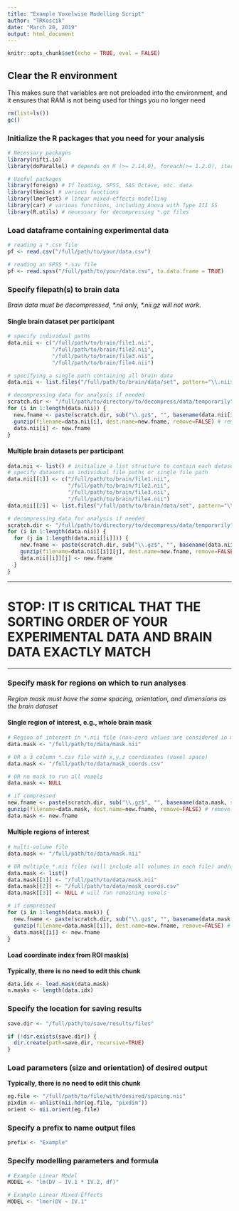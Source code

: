 ```yaml
---
title: "Example Voxelwise Modelling Script"
author: "TRKoscik"
date: "March 20, 2019"
output: html_document
---
```


```r
knitr::opts_chunk$set(echo = TRUE, eval = FALSE)
```

## Clear the R environment
This makes sure that variables are not preloaded into the environment, and it ensures that RAM is not being used for things you no longer need
```r
rm(list=ls())
gc()
```

### Initialize the R packages that you need for your analysis
```r
# Necessary packages
library(nifti.io)
library(doParallel) # depends on R (>= 2.14.0), foreach(>= 1.2.0), iterators(>= 1.0.0), parallel, utils

# Useful packages
library(foreign) # If loading, SPSS, SAS Octave, etc. data
library(tkmisc) # various functions
library(lmerTest) # linear mixed-effects modelling
library(car) # various functions, including Anova with Type III SS
library(R.utils) # necessary for decompressing *.gz files
```

### Load dataframe containing experimental data
```r
# reading a *.csv file
pf <- read.csv("/full/path/to/your/data.csv")

# reading an SPSS *.sav file
pf <- read.spss("/full/path/to/your/data.csv", to.data.frame = TRUE)
```

### Specify filepath(s) to brain data
_Brain data must be decompressed, \*.nii only, \*.nii.gz will not work._  

#### Single brain dataset per participant
```r
# specify individual paths
data.nii <- c("/full/path/to/brain/file1.nii",
              "/full/path/to/brain/file2.nii",
              "/full/path/to/brain/file3.nii",
              "/full/path/to/brain/file4.nii")

# specifying a single path containing all brain data
data.nii <- list.files("/full/path/to/brain/data/set", pattern="\\.nii$")

# decompressing data for analysis if needed
scratch.dir <- "/full/path/to/directory/to/decompress/data/temporarily"
for (i in 1:length(data.nii)) {
  new.fname <- paste(scratch.dir, sub("\\.gz$", "", basename(data.nii[i])), sep="/")
  gunzip(filename=data.nii[i], dest.name=new.fname, remove=FALSE) # remove = FALSE is important
  data.nii[i] <- new.fname
}
```

#### Multiple brain datasets per participant
```r
data.nii <- list() # initialize a list structure to contain each dataset
# specify datasets as individual file paths or single file path
data.nii[[1]] <- c("/full/path/to/brain/file1.nii",
                   "/full/path/to/brain/file2.nii",
                   "/full/path/to/brain/file3.nii",
                   "/full/path/to/brain/file4.nii")
data.nii[[2]] <- list.files("/full/path/to/brain/data/set", pattern="\\.nii$")

# decompressing data for analysis if needed
scratch.dir <- "/full/path/to/directory/to/decompress/data/temporarily"
for (i in 1:length(data.nii)) {
  for (j in 1:length(data.nii[[i]])) {
    new.fname <- paste(scratch.dir, sub("\\.gz$", "", basename(data.nii[[i]][j])), sep="/")
    gunzip(filename=data.nii[[i]][j], dest.name=new.fname, remove=FALSE) # remove = FALSE is important
    data.nii[[i]][j] <- new.fname
  }
}
```

****
# STOP: __IT IS CRITICAL THAT THE SORTING ORDER OF YOUR EXPERIMENTAL DATA AND BRAIN DATA EXACTLY MATCH__
****

### Specify mask for regions on which to run analyses
_Region mask must have the same spacing, orientation, and dimensions as the brain dataset_

#### Single region of interest, e.g., whole brain mask
```r
# Region of interest in *.nii file (non-zero values are considered in mask)
data.mask <- "/full/path/to/data/mask.nii"

# OR a 3 column *.csv file with x,y,z coordinates (voxel space)
data.mask <- "/full/path/to/data/mask_coords.csv"

# OR no mask to run all voxels
data.mask <- NULL

# if compressed
new.fname <- paste(scratch.dir, sub("\\.gz$", "", basename(data.mask, sep="/")))
gunzip(filename=data.mask, dest.name=new.fname, remove=FALSE) # remove = FALSE is important
data.mask <- new.fname

```

#### Multiple regions of interest
```r
# multi-volume file
data.mask <- "/full/path/to/data/mask.nii"

# OR multiple *.nii files (will include all volumes in each file) and/or */csv files
data.mask <- list()
data.mask[[1]] <- "/full/path/to/data/mask.nii"
data.mask[[2]] <- "/full/path/to/data/mask_coords.csv"
data.mask[[3]] <- NULL # will run remaining voxels

# if compressed
for (i in 1:length(data.mask)) {
  new.fname <- paste(scratch.dir, sub("\\.gz$", "", basename(data.mask[[i]], sep="/")))
  gunzip(filename=data.mask[[i]], dest.name=new.fname, remove=FALSE) # remove = FALSE is important
  data.mask[[i]] <- new.fname
}
```

#### Load coordinate index from ROI mask(s)
__Typically, there is no need to edit this chunk__ 
```r
data.idx <- load.mask(data.mask)
n.masks <- length(data.idx)
```


### Specify the location for saving results
```r
save.dir <- "/full/path/to/save/results/files"

if (!dir.exists(save.dir)) {
  dir.create(path=save.dir, recursive=TRUE)
}
```

### Load parameters (size and orientation) of desired output  
__Typically, there is no need to edit this chunk__  
```r
eg.file <- "/full/path/to/file/with/desired/spacing.nii"
pixdim <- unlist(nii.hdr(eg.file, "pixdim"))
orient <- nii.orient(eg.file)
```

### Specify a prefix to name output files
```r
prefix <- "Example"
```

### Specify modelling parameters and formula
```r
# Example Linear Model
MODEL <- "lm(DV ~ IV.1 * IV.2, df)"

# Example Linear Mixed-Effects
MODEL <- "lmer(DV ~ IV.1"
```

